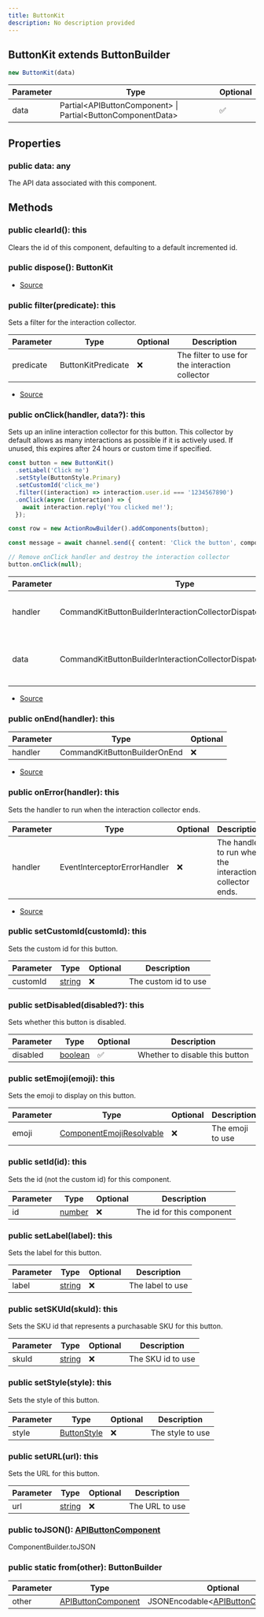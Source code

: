 ```yaml
---
title: ButtonKit
description: No description provided
---
```



## ButtonKit extends ButtonBuilder


```typescript
new ButtonKit(data)
```
| Parameter | Type | Optional |
| ----------- | ----------- | ----------- |
| data | Partial\<APIButtonComponent> \| Partial\<ButtonComponentData> | ✅ |


## Properties
### public data: any
The API data associated with this component.

## Methods
### public clearId(): this
Clears the id of this component, defaulting to a default incremented id.
### public dispose(): ButtonKit
- [Source](https://github.com/underctrl-io/commandkit/blob/83ef44f10b86e30835e8636786e5222cac412af9/packages/commandkit/src/components/v1/button/ButtonKit.ts#L222)
### public filter(predicate): this
Sets a filter for the interaction collector.



| Parameter | Type | Optional | Description |
| ----------- | ----------- | ----------- | ----------- |
| predicate | ButtonKitPredicate | ❌ | The filter to use for the interaction collector |


- [Source](https://github.com/underctrl-io/commandkit/blob/83ef44f10b86e30835e8636786e5222cac412af9/packages/commandkit/src/components/v1/button/ButtonKit.ts#L164)
### public onClick(handler, data?): this
Sets up an inline interaction collector for this button. This collector by default allows as many interactions as possible if it is actively used.
If unused, this expires after 24 hours or custom time if specified.

```ts
const button = new ButtonKit()
  .setLabel('Click me')
  .setStyle(ButtonStyle.Primary)
  .setCustomId('click_me')
  .filter((interaction) => interaction.user.id === '1234567890')
  .onClick(async (interaction) => {
    await interaction.reply('You clicked me!');
  });

const row = new ActionRowBuilder().addComponents(button);

const message = await channel.send({ content: 'Click the button', components: [row] });

// Remove onClick handler and destroy the interaction collector
button.onClick(null);
```

| Parameter | Type | Optional | Description |
| ----------- | ----------- | ----------- | ----------- |
| handler | CommandKitButtonBuilderInteractionCollectorDispatch | ❌ | The handler to run when the button is clicked |
| data | CommandKitButtonBuilderInteractionCollectorDispatchContextData | ✅ | The context data to use for the interaction collector |


- [Source](https://github.com/underctrl-io/commandkit/blob/83ef44f10b86e30835e8636786e5222cac412af9/packages/commandkit/src/components/v1/button/ButtonKit.ts#L92)
### public onEnd(handler): this
| Parameter | Type | Optional |
| ----------- | ----------- | ----------- |
| handler | CommandKitButtonBuilderOnEnd | ❌ |


- [Source](https://github.com/underctrl-io/commandkit/blob/83ef44f10b86e30835e8636786e5222cac412af9/packages/commandkit/src/components/v1/button/ButtonKit.ts#L125)
### public onError(handler): this
Sets the handler to run when the interaction collector ends.



| Parameter | Type | Optional | Description |
| ----------- | ----------- | ----------- | ----------- |
| handler | EventInterceptorErrorHandler | ❌ | The handler to run when the interaction collector ends. |


- [Source](https://github.com/underctrl-io/commandkit/blob/83ef44f10b86e30835e8636786e5222cac412af9/packages/commandkit/src/components/v1/button/ButtonKit.ts#L147)
### public setCustomId(customId): this
Sets the custom id for this button.



| Parameter | Type | Optional | Description |
| ----------- | ----------- | ----------- | ----------- |
| customId | [string](https://developer.mozilla.org/en-US/docs/Web/JavaScript/Reference/Global_Objects/String) | ❌ | The custom id to use |
### public setDisabled(disabled?): this
Sets whether this button is disabled.



| Parameter | Type | Optional | Description |
| ----------- | ----------- | ----------- | ----------- |
| disabled | [boolean](https://developer.mozilla.org/en-US/docs/Web/JavaScript/Reference/Global_Objects/Boolean) | ✅ | Whether to disable this button |
### public setEmoji(emoji): this
Sets the emoji to display on this button.



| Parameter | Type | Optional | Description |
| ----------- | ----------- | ----------- | ----------- |
| emoji | [ComponentEmojiResolvable](https://discord.js.org/docs/packages/discord.js/main/ComponentEmojiResolvable:TypeAlias) | ❌ | The emoji to use |
### public setId(id): this
Sets the id (not the custom id) for this component.



| Parameter | Type | Optional | Description |
| ----------- | ----------- | ----------- | ----------- |
| id | [number](https://developer.mozilla.org/en-US/docs/Web/JavaScript/Reference/Global_Objects/Number) | ❌ | The id for this component |
### public setLabel(label): this
Sets the label for this button.



| Parameter | Type | Optional | Description |
| ----------- | ----------- | ----------- | ----------- |
| label | [string](https://developer.mozilla.org/en-US/docs/Web/JavaScript/Reference/Global_Objects/String) | ❌ | The label to use |
### public setSKUId(skuId): this
Sets the SKU id that represents a purchasable SKU for this button.



| Parameter | Type | Optional | Description |
| ----------- | ----------- | ----------- | ----------- |
| skuId | [string](https://developer.mozilla.org/en-US/docs/Web/JavaScript/Reference/Global_Objects/String) | ❌ | The SKU id to use |
### public setStyle(style): this
Sets the style of this button.



| Parameter | Type | Optional | Description |
| ----------- | ----------- | ----------- | ----------- |
| style | [ButtonStyle](https://discord-api-types.dev/api/discord-api-types-v10/enum/ButtonStyle) | ❌ | The style to use |
### public setURL(url): this
Sets the URL for this button.



| Parameter | Type | Optional | Description |
| ----------- | ----------- | ----------- | ----------- |
| url | [string](https://developer.mozilla.org/en-US/docs/Web/JavaScript/Reference/Global_Objects/String) | ❌ | The URL to use |
### public toJSON(): [APIButtonComponent](https://discord-api-types.dev/api/discord-api-types-v10#APIButtonComponent)
ComponentBuilder.toJSON
### public static from(other): ButtonBuilder
| Parameter | Type | Optional |
| ----------- | ----------- | ----------- |
| other | [APIButtonComponent](https://discord-api-types.dev/api/discord-api-types-v10#APIButtonComponent) | JSONEncodable\<[APIButtonComponent](https://discord-api-types.dev/api/discord-api-types-v10#APIButtonComponent)> | ❌ |